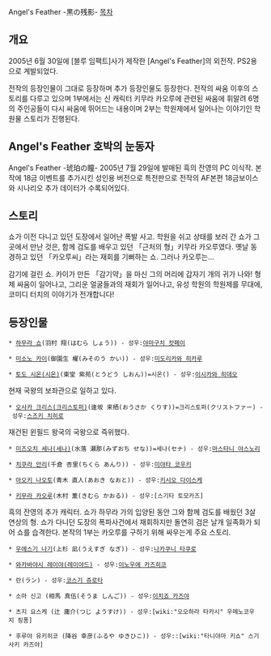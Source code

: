 Angel's Feather -黒の残影-
[[목차]]

== 개요 ==
2005년 6월 30일에 [블루 임팩트]사가 제작한 [Angel's Feather]의 외전작. PS2용으로 계발되었다.

전작의 등장인물이 그대로 등장하며 추가 등장인물도 등장한다. 전작의 싸움 이후의 스토리를 다루고 있으며 1부에서는 신 캐릭터 키무라 카오루에 관련된 싸움에 휘말려 6명의 주인공들이 다시 싸움에 뛰어드는 내용이며 2부는 학원제에서 일어나는 이야기인 학원물 스토리가 진행된다. 

== Angel's Feather 호박의 눈동자 ==
Angel's Feather -琥珀の瞳-
2005년 7월 29일에 발매된 흑의 잔영의 PC 이식작.
본작에 18금 이벤트를 추가시킨 성인용 버전으로 특전판으로 전작의 AF본편 18금보이스와 시나리오 추가 데이터가 수록되어있다.

== 스토리 ==
쇼가 이전 다니고 있던 도장에서 일어난 폭발 사고.
학원을 쉬고 상태를 보러 간 쇼가 그곳에서 만난 것은, 함께 검도를 배우고 있던 「근처의 형」키무라 카오루였다.
옛날 동경하고 있던 「카오루씨」라는 재회를 기뻐하는 쇼. 그러나 카오루는…

감기에 걸린 쇼.
카이가 만든 「감기약」을 마신 그의 머리에 갑자기 개의 귀가 나와!
형제 싸움이 일어나고, 그리운 얼굴들과의 재회가 일어나고, 유성 학원의 학원제를 무대에, 코미디 터치의 이야기가 전개합니다!

== 등장인물 ==
 * [[하무라 쇼]](羽村 翔(はむら しょう)) - 성우:[[야마구치 캇페이]]

 * [[미소노 카이]](御園生 櫂(みそのう かい)) - 성우:[[미도리카와 히카루]]

 * [[토도 시온(시온)]](東堂 紫苑(とうどう しおん))=시온() - 성우:[[이시카와 히데오]]
현재 국왕의 보좌관으로 일하고 있다.

 * [[오사카 크리스(크리스토퍼)]](逢坂 来栖(おうさか くりす))=크리스토퍼(クリストファー) - 성우:[[스즈키 치히로]]
재건된 윈필드 왕국의 국왕으로 즉위했다.

 * [[미즈오치 세나(세나)]](水落 瀬那(みずおち せな))=세나(セナ) - 성우:[[마스타니 야스노리]]

 * [[치쿠라 안리]](千倉 杏里(ちくら あんり)) - 성우:[[미야타 코우키]]

 * [[아오키 나오토]](青木 直人(あおき なおと)) - 성우:[[키시오 다이스케]]

 * [[키무라 카오루]](木村 薫(きむら かおる)) - 성우:[스기타 토모카즈]
흑의 잔영의 추가 캐릭터. 쇼가 하무라 가의 입양된 동안 그와 함께 검도를 배웠던 3살 연상의 형. 쇼가 다니던 도장의 폭파사건에서 재회하지만 돌연히 검은 날개 일족화가 되어 쇼를 습격한다. 본작의 1부는 카오루를 구하기 위해 싸우는게 주요 스토리.

 * [[우에스기 나기]](上杉 凪(うえすぎ なぎ)) - 성우:[[나카쿠니 타쿠로]]

 * [[와카바야시 레이야(레이야드)]] - 성우:[[이노우에 카즈히코]]

 * 란(ラン) - 성우:[[코스기 쥬로타]]

 * 소마 신고 (相馬 真伍(そうま しんご)) - 성우:[[이치죠 카즈야]]

 * 츠지 요스케 (辻 庸介(つじ ようすけ)) - 성우:[wiki:"오오하라 타카시" 우메노코우지 핑퐁]

 * 후루야 유키히코 (降谷 幸彦(ふるや ゆきひこ)) - 성우::[wiki:"타니야마 키쇼" 스기사키 카즈야]
